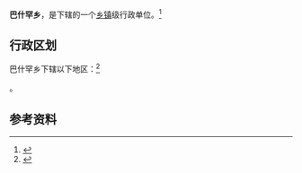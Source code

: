 {{中国乡级行政区|21/14/22/224/000}}

'''巴什罕乡'''，是{{PRC admin/fullname|21/14/22/224/000|3}}下辖的一个[[乡镇|乡镇]]级行政单位。<ref>{{PRC admin/ref sgc|{{PRC admin/parent|21/14/22/224/000}}}}</ref>

== 行政区划 ==

巴什罕乡下辖以下地区：<ref>{{PRC admin/ref sgc|21/14/22/224/000}}</ref>

{{PRC admin/children|21/14/22/224/000}}。

== 参考资料 ==

{{reflist}}

{{行政区划小作品}}
{{PRC admin/navcat|21/14/22/224/000}}